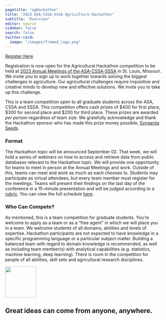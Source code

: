 ```yaml
---
pagetitle: "agHackathon"
title: "2023 ASA-CSSA-SSSA Agriculture Hackathon"
subtitle: "Overview"
editor: source
sidebar: false
search: false
twitter-card:
  image: "/images/framed_logo.png"
---
```




::: {.header-block}
::: {.pullout-block} 
::: {.button .button2}
[Register Here](signup.qmd)
:::
:::


Registration is now open for the Agricultural Hackathon competition to be held at [2023 Annual Meetings of the ASA-CSSA-SSSA](https://www.acsmeetings.org/){target="_blank"} in St. Louis, Missouri. We invite you to sign up to work together towards solving the biggest challenges in agriculture. Our agricultural challenges require inquisitive and creative minds to develop new and effective solutions. We invite you to take up this challenge. 

This is a team competition open to all graduate students across the ASA, CSSA and SSSA. This competition offers cash prizes of \$400 for first place, \$300 for second place and $200 for third place. These prizes are awarded *per person* regardless of team size. We gratefully acknowledge and thank the Hackathon sponsor who has made this prize money possible, [Syngenta Seeds](https://www.syngenta.com/en){target="_blank"}.

:::


::: {.header-block}

### Format

The Hackathon topic will be announced September 02. That week, we will hold a series of webinars on how to access and retrieve data from public databases relevant to the Hackathon topic. We will provide one opportunity for teams to meet in person at the Annual Meetings and work. Outside of this, teams can meet and work as much as each chooses to. Students may participate as virtual attendees, but every team member must register for the meetings. Teams will present their findings on the last day of the conference in a 15-minute presentation and will be judged according to a [rubric](rubric.qmd). You can view the full schedule [here](schedule.qmd). 

:::


### Who Can Compete? 

As mentioned, this is a team competition for graduate students. You’re welcome to apply as a team or as a “free agent” in which we will place you in a team. We welcome students of all domains, abilities and levels of expertise. Hackathon participants are not expected to have knowledge in a specific programming language or a particular subject matter. Building a balanced team with regard to domain knowledge is recommended, as well as including team member(s) with analytical capabilities (e.g. statistics, machine learning, deep learning). There is room in the competition for people of all abilities, skill sets and agricultural research disciplines. 

 
::: {.pullout-text}
::: {.pullout-container}
::: {.pullout-block .black-background}
![](images/quote-purple.png){width="100px"}

## Great ideas can come from anyone, anywhere.

:::
:::
:::
 


